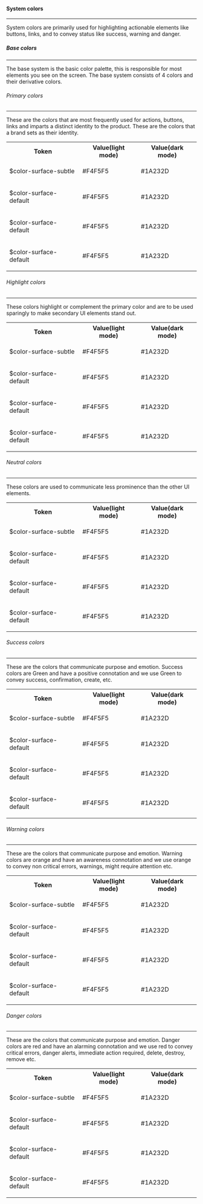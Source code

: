 
<Meta title="Foundation/Design Tokens/Color/System Color" />

<h4 class="margin-tp-36 margin-btm-8">System colors</h4>
<hr class="margin-btm-24" />
<p class="margin-btm-24">
  System colors are primarily used for highlighting actionable elements like buttons, links, and to
  convey status like success, warning and danger.
</p>

<h5 class="margin-tp-36 margin-btm-8">Base colors</h5>
<hr class="margin-btm-24" />
<p class="margin-btm-24">
  The base system is the basic color palette, this is responsible for most elements you see on the
  screen. The base system consists of 4 colors and their derivative colors.
</p>

<h6 class="margin-tp-36 margin-btm-8">Primary colors</h6>
<hr class="margin-btm-24" />
<p class="margin-btm-24">
  These are the colors that are most frequently used for actions, buttons, links and imparts a
  distinct identity to the product. These are the colors that a brand sets as their identity.
</p>

<table class="custom-color-table">
  <tbody>
    <tr>
      <th>Token</th>
      <th>Value(light mode)</th>
      <th>Value(dark mode)</th>
    </tr>
    <tr>
      <td>
        <p class="color-table-token">$color-surface-subtle</p>
      </td>
      <td>
        <div class="custom-table-flex">
          <div>
            <p>#F4F5F5</p>
          </div>
          <div class="color-light"></div>
        </div>
      </td>
      <td>
        <div class="custom-table-flex">
          <div>
            <p>#1A232D</p>
          </div>
          <div class="color-surface-subtle"></div>
        </div>
      </td>
    </tr>
    <tr>
      <td>
        <p class="color-table-token">$color-surface-default</p>
      </td>
      <td>
        <div class="custom-table-flex">
          <div>
            <p>#F4F5F5</p>
          </div>
          <div class="color-light"></div>
        </div>
      </td>
      <td>
        <div class="custom-table-flex">
          <div>
            <p>#1A232D</p>
          </div>
          <div class="color-surface-default"></div>
        </div>
      </td>
    </tr>
    <tr>
      <td>
        <p class="color-table-token">$color-surface-default</p>
      </td>
      <td>
        <div class="custom-table-flex">
          <div>
            <p>#F4F5F5</p>
          </div>
          <div class="color-light"></div>
        </div>
      </td>
      <td>
        <div class="custom-table-flex">
          <div>
            <p>#1A232D</p>
          </div>
          <div class="color-surface-default"></div>
        </div>
      </td>
    </tr>
    <tr>
      <td>
        <p class="color-table-token">$color-surface-default</p>
      </td>
      <td>
        <div class="custom-table-flex">
          <div>
            <p>#F4F5F5</p>
          </div>
          <div class="color-light"></div>
        </div>
      </td>
      <td>
        <div class="custom-table-flex">
          <div>
            <p>#1A232D</p>
          </div>
          <div class="color-surface-default"></div>
        </div>
      </td>
    </tr>
  </tbody>
</table>

<h6 class="margin-tp-36 margin-btm-8">Highlight colors</h6>
<hr class="margin-btm-24" />
<p class="margin-btm-24">
  These colors highlight or complement the primary color and are to be used sparingly to make
  secondary UI elements stand out.
</p>

<table class="custom-color-table">
  <tbody>
    <tr>
      <th>Token</th>
      <th>Value(light mode)</th>
      <th>Value(dark mode)</th>
    </tr>
    <tr>
      <td>
        <p class="color-table-token">$color-surface-subtle</p>
      </td>
      <td>
        <div class="custom-table-flex">
          <div>
            <p>#F4F5F5</p>
          </div>
          <div class="color-light"></div>
        </div>
      </td>
      <td>
        <div class="custom-table-flex">
          <div>
            <p>#1A232D</p>
          </div>
          <div class="color-surface-subtle"></div>
        </div>
      </td>
    </tr>
    <tr>
      <td>
        <p class="color-table-token">$color-surface-default</p>
      </td>
      <td>
        <div class="custom-table-flex">
          <div>
            <p>#F4F5F5</p>
          </div>
          <div class="color-light"></div>
        </div>
      </td>
      <td>
        <div class="custom-table-flex">
          <div>
            <p>#1A232D</p>
          </div>
          <div class="color-surface-default"></div>
        </div>
      </td>
    </tr>
    <tr>
      <td>
        <p class="color-table-token">$color-surface-default</p>
      </td>
      <td>
        <div class="custom-table-flex">
          <div>
            <p>#F4F5F5</p>
          </div>
          <div class="color-light"></div>
        </div>
      </td>
      <td>
        <div class="custom-table-flex">
          <div>
            <p>#1A232D</p>
          </div>
          <div class="color-surface-default"></div>
        </div>
      </td>
    </tr>
    <tr>
      <td>
        <p class="color-table-token">$color-surface-default</p>
      </td>
      <td>
        <div class="custom-table-flex">
          <div>
            <p>#F4F5F5</p>
          </div>
          <div class="color-light"></div>
        </div>
      </td>
      <td>
        <div class="custom-table-flex">
          <div>
            <p>#1A232D</p>
          </div>
          <div class="color-surface-default"></div>
        </div>
      </td>
    </tr>
  </tbody>
</table>

<h6 class="margin-tp-36 margin-btm-8">Neutral colors</h6>
<hr class="margin-btm-24" />
<p class="margin-btm-24">
  These colors are used to communicate less prominence than the other UI elements.
</p>

<table class="custom-color-table">
  <tbody>
    <tr>
      <th>Token</th>
      <th>Value(light mode)</th>
      <th>Value(dark mode)</th>
    </tr>
    <tr>
      <td>
        <p class="color-table-token">$color-surface-subtle</p>
      </td>
      <td>
        <div class="custom-table-flex">
          <div>
            <p>#F4F5F5</p>
          </div>
          <div class="color-light"></div>
        </div>
      </td>
      <td>
        <div class="custom-table-flex">
          <div>
            <p>#1A232D</p>
          </div>
          <div class="color-surface-subtle"></div>
        </div>
      </td>
    </tr>
    <tr>
      <td>
        <p class="color-table-token">$color-surface-default</p>
      </td>
      <td>
        <div class="custom-table-flex">
          <div>
            <p>#F4F5F5</p>
          </div>
          <div class="color-light"></div>
        </div>
      </td>
      <td>
        <div class="custom-table-flex">
          <div>
            <p>#1A232D</p>
          </div>
          <div class="color-surface-default"></div>
        </div>
      </td>
    </tr>
    <tr>
      <td>
        <p class="color-table-token">$color-surface-default</p>
      </td>
      <td>
        <div class="custom-table-flex">
          <div>
            <p>#F4F5F5</p>
          </div>
          <div class="color-light"></div>
        </div>
      </td>
      <td>
        <div class="custom-table-flex">
          <div>
            <p>#1A232D</p>
          </div>
          <div class="color-surface-default"></div>
        </div>
      </td>
    </tr>
    <tr>
      <td>
        <p class="color-table-token">$color-surface-default</p>
      </td>
      <td>
        <div class="custom-table-flex">
          <div>
            <p>#F4F5F5</p>
          </div>
          <div class="color-light"></div>
        </div>
      </td>
      <td>
        <div class="custom-table-flex">
          <div>
            <p>#1A232D</p>
          </div>
          <div class="color-surface-default"></div>
        </div>
      </td>
    </tr>
  </tbody>
</table>

<h6 class="margin-tp-36 margin-btm-8">Success colors</h6>
<hr class="margin-btm-24" />
<p class="margin-btm-24">
  These are the colors that communicate purpose and emotion. Success colors are Green and have a
  positive connotation and we use Green to convey success, confirmation, create, etc.
</p>

<table class="custom-color-table">
  <tbody>
    <tr>
      <th>Token</th>
      <th>Value(light mode)</th>
      <th>Value(dark mode)</th>
    </tr>
    <tr>
      <td>
        <p class="color-table-token">$color-surface-subtle</p>
      </td>
      <td>
        <div class="custom-table-flex">
          <div>
            <p>#F4F5F5</p>
          </div>
          <div class="color-light"></div>
        </div>
      </td>
      <td>
        <div class="custom-table-flex">
          <div>
            <p>#1A232D</p>
          </div>
          <div class="color-surface-subtle"></div>
        </div>
      </td>
    </tr>
    <tr>
      <td>
        <p class="color-table-token">$color-surface-default</p>
      </td>
      <td>
        <div class="custom-table-flex">
          <div>
            <p>#F4F5F5</p>
          </div>
          <div class="color-light"></div>
        </div>
      </td>
      <td>
        <div class="custom-table-flex">
          <div>
            <p>#1A232D</p>
          </div>
          <div class="color-surface-default"></div>
        </div>
      </td>
    </tr>
    <tr>
      <td>
        <p class="color-table-token">$color-surface-default</p>
      </td>
      <td>
        <div class="custom-table-flex">
          <div>
            <p>#F4F5F5</p>
          </div>
          <div class="color-light"></div>
        </div>
      </td>
      <td>
        <div class="custom-table-flex">
          <div>
            <p>#1A232D</p>
          </div>
          <div class="color-surface-default"></div>
        </div>
      </td>
    </tr>
    <tr>
      <td>
        <p class="color-table-token">$color-surface-default</p>
      </td>
      <td>
        <div class="custom-table-flex">
          <div>
            <p>#F4F5F5</p>
          </div>
          <div class="color-light"></div>
        </div>
      </td>
      <td>
        <div class="custom-table-flex">
          <div>
            <p>#1A232D</p>
          </div>
          <div class="color-surface-default"></div>
        </div>
      </td>
    </tr>
  </tbody>
</table>

<h6 class="margin-tp-36 margin-btm-8">Warning colors</h6>
<hr class="margin-btm-24" />
<p class="margin-btm-24">
  These are the colors that communicate purpose and emotion. Warning colors are orange and have an
  awareness connotation and we use orange to convey non critical errors, warnings, might require
  attention etc.
</p>

<table class="custom-color-table">
  <tbody>
    <tr>
      <th>Token</th>
      <th>Value(light mode)</th>
      <th>Value(dark mode)</th>
    </tr>
    <tr>
      <td>
        <p class="color-table-token">$color-surface-subtle</p>
      </td>
      <td>
        <div class="custom-table-flex">
          <div>
            <p>#F4F5F5</p>
          </div>
          <div class="color-light"></div>
        </div>
      </td>
      <td>
        <div class="custom-table-flex">
          <div>
            <p>#1A232D</p>
          </div>
          <div class="color-surface-subtle"></div>
        </div>
      </td>
    </tr>
    <tr>
      <td>
        <p class="color-table-token">$color-surface-default</p>
      </td>
      <td>
        <div class="custom-table-flex">
          <div>
            <p>#F4F5F5</p>
          </div>
          <div class="color-light"></div>
        </div>
      </td>
      <td>
        <div class="custom-table-flex">
          <div>
            <p>#1A232D</p>
          </div>
          <div class="color-surface-default"></div>
        </div>
      </td>
    </tr>
    <tr>
      <td>
        <p class="color-table-token">$color-surface-default</p>
      </td>
      <td>
        <div class="custom-table-flex">
          <div>
            <p>#F4F5F5</p>
          </div>
          <div class="color-light"></div>
        </div>
      </td>
      <td>
        <div class="custom-table-flex">
          <div>
            <p>#1A232D</p>
          </div>
          <div class="color-surface-default"></div>
        </div>
      </td>
    </tr>
    <tr>
      <td>
        <p class="color-table-token">$color-surface-default</p>
      </td>
      <td>
        <div class="custom-table-flex">
          <div>
            <p>#F4F5F5</p>
          </div>
          <div class="color-light"></div>
        </div>
      </td>
      <td>
        <div class="custom-table-flex">
          <div>
            <p>#1A232D</p>
          </div>
          <div class="color-surface-default"></div>
        </div>
      </td>
    </tr>
  </tbody>
</table>

<h6 class="margin-tp-36 margin-btm-8">Danger colors</h6>
<hr class="margin-btm-24" />
<p class="margin-btm-24">
  These are the colors that communicate purpose and emotion. Danger colors are red and have an
  alarming connotation and we use red to convey critical errors, danger alerts, immediate action
  required, delete, destroy, remove etc.
</p>

<table class="custom-color-table">
  <tbody>
    <tr>
      <th>Token</th>
      <th>Value(light mode)</th>
      <th>Value(dark mode)</th>
    </tr>
    <tr>
      <td>
        <p class="color-table-token">$color-surface-subtle</p>
      </td>
      <td>
        <div class="custom-table-flex">
          <div>
            <p>#F4F5F5</p>
          </div>
          <div class="color-light"></div>
        </div>
      </td>
      <td>
        <div class="custom-table-flex">
          <div>
            <p>#1A232D</p>
          </div>
          <div class="color-surface-subtle"></div>
        </div>
      </td>
    </tr>
    <tr>
      <td>
        <p class="color-table-token">$color-surface-default</p>
      </td>
      <td>
        <div class="custom-table-flex">
          <div>
            <p>#F4F5F5</p>
          </div>
          <div class="color-light"></div>
        </div>
      </td>
      <td>
        <div class="custom-table-flex">
          <div>
            <p>#1A232D</p>
          </div>
          <div class="color-surface-default"></div>
        </div>
      </td>
    </tr>
    <tr>
      <td>
        <p class="color-table-token">$color-surface-default</p>
      </td>
      <td>
        <div class="custom-table-flex">
          <div>
            <p>#F4F5F5</p>
          </div>
          <div class="color-light"></div>
        </div>
      </td>
      <td>
        <div class="custom-table-flex">
          <div>
            <p>#1A232D</p>
          </div>
          <div class="color-surface-default"></div>
        </div>
      </td>
    </tr>
    <tr>
      <td>
        <p class="color-table-token">$color-surface-default</p>
      </td>
      <td>
        <div class="custom-table-flex">
          <div>
            <p>#F4F5F5</p>
          </div>
          <div class="color-light"></div>
        </div>
      </td>
      <td>
        <div class="custom-table-flex">
          <div>
            <p>#1A232D</p>
          </div>
          <div class="color-surface-default"></div>
        </div>
      </td>
    </tr>
  </tbody>
</table>
